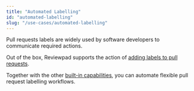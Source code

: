 ---
title: "Automated Labelling"
id: "automated-labelling"
slug: "/use-cases/automated-labelling"
---


Pull requests labels are widely used by software developers to communicate required actions.

Out of the box, Reviewpad supports the action of [adding labels to pull requests](/guides/built-ins#addlabel).

Together with the other [built-in capabilities](/guides/built-ins), you can automate flexible pull request labelling workflows.

<DocCardList items={useCurrentSidebarCategory().items} />
